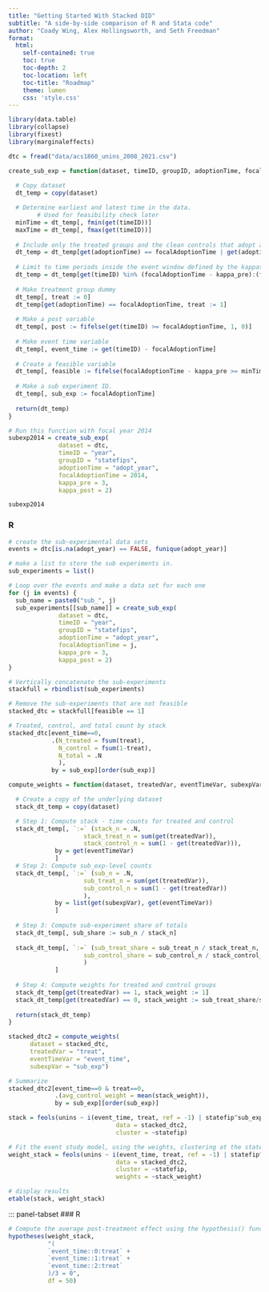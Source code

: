 ```yaml
---
title: "Getting Started With Stacked DID"
subtitle: "A side-by-side comparison of R and Stata code"
author: "Coady Wing, Alex Hollingsworth, and Seth Freedman"
format: 
  html:
    self-contained: true
    toc: true
    toc-depth: 2
    toc-location: left
    toc-title: "Roadmap"
    theme: lumen
    css: 'style.css'
---
```



```r
library(data.table)
library(collapse)
library(fixest)
library(marginaleffects)

dtc = fread("data/acs1860_unins_2008_2021.csv")
```

```r
create_sub_exp = function(dataset, timeID, groupID, adoptionTime, focalAdoptionTime, kappa_pre, kappa_post){
  
  # Copy dataset 
  dt_temp = copy(dataset)

  # Determine earliest and latest time in the data. 
		# Used for feasibility check later
  minTime = dt_temp[, fmin(get(timeID))]
  maxTime = dt_temp[, fmax(get(timeID))]
  
  # Include only the treated groups and the clean controls that adopt at least kappa_post periods after the focal atime.
  dt_temp = dt_temp[get(adoptionTime) == focalAdoptionTime | get(adoptionTime) > focalAdoptionTime + kappa_post | get(adoptionTime) == TRUE | is.na(get(adoptionTime))]
  
  # Limit to time periods inside the event window defined by the kappas
  dt_temp = dt_temp[get(timeID) %in% (focalAdoptionTime - kappa_pre):(focalAdoptionTime + kappa_post)]
  
  # Make treatment group dummy
  dt_temp[, treat := 0]
  dt_temp[get(adoptionTime) == focalAdoptionTime, treat := 1] 
  
  # Make a post variable
  dt_temp[, post := fifelse(get(timeID) >= focalAdoptionTime, 1, 0)]
  
  # Make event time variable
  dt_temp[, event_time := get(timeID) - focalAdoptionTime]
  
  # Create a feasible variable
  dt_temp[, feasible := fifelse(focalAdoptionTime - kappa_pre >= minTime & focalAdoptionTime + kappa_post <= maxTime, 1, 0)]
  
  # Make a sub experiment ID.
  dt_temp[, sub_exp := focalAdoptionTime]
  
  return(dt_temp)
} 
```


```r
# Run this function with focal year 2014
subexp2014 = create_sub_exp(
              dataset = dtc,
              timeID = "year",
              groupID = "statefips", 
              adoptionTime = "adopt_year", 
              focalAdoptionTime = 2014,
              kappa_pre = 3,
              kappa_post = 2)

subexp2014
```



### R

```r
# create the sub-experimental data sets
events = dtc[is.na(adopt_year) == FALSE, funique(adopt_year)]

# make a list to store the sub experiments in.
sub_experiments = list()

# Loop over the events and make a data set for each one
for (j in events) {
  sub_name = paste0("sub_", j) 
  sub_experiments[[sub_name]] = create_sub_exp(
              dataset = dtc,
              timeID = "year",
              groupID = "statefips", 
              adoptionTime = "adopt_year", 
              focalAdoptionTime = j,
              kappa_pre = 3,
              kappa_post = 2)
}

# Vertically concatenate the sub-experiments
stackfull = rbindlist(sub_experiments)

# Remove the sub-experiments that are not feasible
stacked_dtc = stackfull[feasible == 1]

# Treated, control, and total count by stack
stacked_dtc[event_time==0, 
            .(N_treated = fsum(treat), 
              N_control = fsum(1-treat), 
              N_total = .N
              ), 
            by = sub_exp][order(sub_exp)]
```


```r
compute_weights = function(dataset, treatedVar, eventTimeVar, subexpVar) {

  # Create a copy of the underlying dataset
  stack_dt_temp = copy(dataset)

  # Step 1: Compute stack - time counts for treated and control
  stack_dt_temp[, `:=` (stack_n = .N,
                     stack_treat_n = sum(get(treatedVar)),
                     stack_control_n = sum(1 - get(treatedVar))), 
             by = get(eventTimeVar)
             ]  
  # Step 2: Compute sub_exp-level counts
  stack_dt_temp[, `:=` (sub_n = .N,
                     sub_treat_n = sum(get(treatedVar)),
                     sub_control_n = sum(1 - get(treatedVar))
                     ), 
             by = list(get(subexpVar), get(eventTimeVar))
             ]
  
  # Step 3: Compute sub-experiment share of totals
  stack_dt_temp[, sub_share := sub_n / stack_n]
  
  stack_dt_temp[, `:=` (sub_treat_share = sub_treat_n / stack_treat_n,
                     sub_control_share = sub_control_n / stack_control_n
                     )
             ]
  
  # Step 4: Compute weights for treated and control groups
  stack_dt_temp[get(treatedVar) == 1, stack_weight := 1]
  stack_dt_temp[get(treatedVar) == 0, stack_weight := sub_treat_share/sub_control_share]
  
  return(stack_dt_temp)
}  
```


```r
stacked_dtc2 = compute_weights(
      dataset = stacked_dtc,
      treatedVar = "treat",
      eventTimeVar = "event_time",
      subexpVar = "sub_exp")

# Summarize
stacked_dtc2[event_time==0 & treat==0, 
             .(avg_control_weight = mean(stack_weight)), 
             by = sub_exp][order(sub_exp)]
```


```r

stack = feols(unins ~ i(event_time, treat, ref = -1) | statefip^sub_exp + event_time^sub_exp, 
                              data = stacked_dtc2, 
                              cluster = ~statefip)

# Fit the event study model, using the weights, clustering at the state level.
weight_stack = feols(unins ~ i(event_time, treat, ref = -1) | statefip^sub_exp + event_time^sub_exp, 
                              data = stacked_dtc2, 
                              cluster = ~statefip,
                              weights = ~stack_weight)
```


```r
# display results
etable(stack, weight_stack)

```


::: panel-tabset
### R

```r
# Compute the average post-treatment effect using the hypothesis() function.
hypotheses(weight_stack, 
           "(
           `event_time::0:treat` + 
           `event_time::1:treat` + 
           `event_time::2:treat`
           )/3 = 0", 
           df = 50)

```

